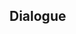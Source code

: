{{Genius Invokation TCG Stage
| title = Maguu Kenki's Origin
| type = Friendly Fracas
| group = Tavern Challenge
| requirement = 7
| character = Sneku
| introduction = "Meow..." "A long, long time ago, a cat hiding in a ship from Inazuma told me that the nation was home to a sort of marionette blademaster..."<br />{{Color|bp|Special Rule: "Maguu Kenki" is immune to Frozen, Stun, and Petrification, and starts with the Talent Card "Transcendent Automaton" equipped.}}
| objective_1 = Achieve victory
| reward_1 = Maguu Kenki*1
| objective_2 = Achieve victory within 5 Rounds
| reward_2 = Transcendent Automaton*1
| objective_3 = Win with less than 2 characters defeated
| reward_3 = Transcendent Automaton*1
| lineup = Nobushi: Kikouban;Maguu Kenki#20;Nobushi: Kikouban
}}

==Dialogue==
{{Transclude|Genius Invokation TCG/Stage/Sneku|Maguu Kenki's Origin}}